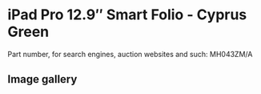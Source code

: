# iPad Pro 12.9″ Smart Folio - Cyprus Green

Part number, for search engines, auction websites and such: MH043ZM/A

## Image gallery

<div style={{ width: "768px" }}>
  <GalleryComponent
    images={[
      {
        original: "/everysource/MH043",
        thumbnail: "/everypreview/MH043",
      }
    ]}
  />
</div>